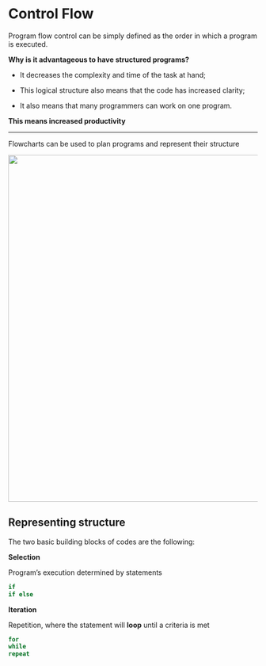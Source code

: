 
# Control Flow

Program flow control can be simply defined as the order in which a
program is executed.

**Why is it advantageous to have structured programs?**

- It decreases the complexity and time of the task at hand;

- This logical structure also means that the code has increased
clarity;

- It also means that many programmers can work on one program.

**This means increased productivity**

------------------------------------------------------------------------

Flowcharts can be used to plan programs and represent their structure

![](images/flowchart1.png){.align-center width="700"}

## Representing structure

The two basic building blocks of codes are the following:

**Selection**

Program's execution determined by statements

```r
if
if else
```

**Iteration**

Repetition, where the statement will **loop** until a criteria is met

```r
for
while
repeat
```
